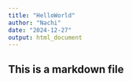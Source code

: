 ```yaml
---
title: "HelloWorld"
author: "Nachi"
date: "2024-12-27"
output: html_document
---
```


## This is a markdown file
